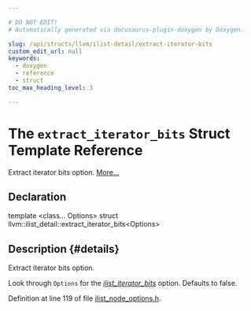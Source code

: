 ```yaml
---

# DO NOT EDIT!
# Automatically generated via docusaurus-plugin-doxygen by Doxygen.

slug: /api/structs/llvm/ilist-detail/extract-iterator-bits
custom_edit_url: null
keywords:
  - doxygen
  - reference
  - struct
toc_max_heading_level: 3

---
```





# The `extract_iterator_bits` Struct Template Reference

<DoxygenPage pluginConfig={pluginConfig}>

Extract iterator bits option. <a href="#details">More...</a>

## Declaration

<CodeBlock>template &lt;class... Options&gt;
struct llvm::ilist_detail::extract_iterator_bits&lt;Options&gt;</CodeBlock>

## Description {#details}

Extract iterator bits option.

Look through <code>Options</code> for the <em><a href="/docs/api/structs/llvm/ilist-iterator-bits">ilist&#95;iterator&#95;bits</a></em> option. Defaults to false.

Definition at line 119 of file <a href="/docs/api/files/include/include/llvm/include/llvm/adt/ilist-node-options-h">ilist&#95;node&#95;options.h</a>.

</DoxygenPage>
